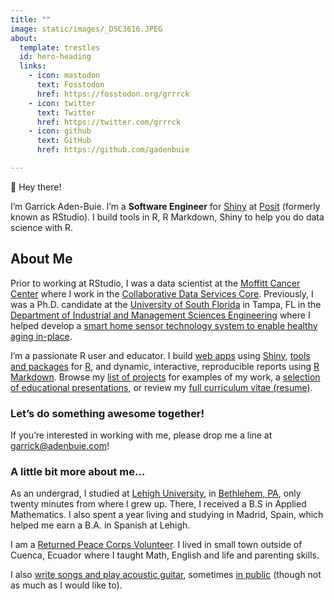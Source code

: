 ```yaml
---
title: ""
image: static/images/_DSC3616.JPEG
about:
  template: trestles
  id: hero-heading
  links:
    - icon: mastodon
      text: Fosstodon
      href: https://fosstodon.org/grrrck
    - icon: twitter
      text: Twitter
      href: https://twitter.com/grrrck
    - icon: github
      text: GitHub
      href: https://github.com/gadenbuie

---
```


[moffitt]: https://moffitt.org
[gerkelab]: https://www.gerkelab.com
[usf]: https://usf.edu
[usf-imse]: https://imse.eng.usf.edu/
[garrick-apps]: https://apps.garrickadenbuie.com
[garrick-projects]: /project/
[garrick-talks]: /tags/education/
[moffitt-cdsc]: https://moffitt.org/research-science/shared-resources/collaborative-data-services/
[shiny]: https://shiny.rstudio.com/
[posit]: https://posit.co

::: {#hero-heading}
<div class="h1">👋 Hey there!</div>

<div class="lead">

I'm Garrick Aden-Buie.
I'm a **Software Engineer** for [Shiny] at [Posit] (formerly known as RStudio).
I build tools in R, R Markdown, Shiny to help you do data science with R.

</div>
:::

## About Me

Prior to working at RStudio, I was a data scientist at the [Moffitt Cancer Center][moffitt] where I work in the [Collaborative Data Services Core][moffitt-cdsc].
Previously, I was a Ph.D. candidate at the [University of South Florida][usf] in Tampa, FL in the [Department of Industrial and Management Sciences Engineering][usf-imse] where I helped develop a [smart home sensor technology system to enable healthy aging in-place](https://usfweb.usf.edu/usf-news-archive/News/article/7974).

I'm a passionate R user and educator.
I build [web apps][garrick-apps] using [Shiny](https://shiny.rstudio.com/), [tools and packages][garrick-projects] for [R](https://r-project.org), and dynamic, interactive, reproducible reports using [R Markdown](https://rmarkdown.rstudio.com).
Browse my [list of projects][garrick-projects] for examples of my work, a [selection of educational presentations][garrick-talks], or review my [full curriculum vitae (resume)](https://www.garrickadenbuie.com/resume/).

### Let's do something awesome together!

If you're interested in working with me, please drop me a line at [garrick@adenbuie.com](mailto:garrick@adenbuie.com)!

### A little bit more about me...

As an undergrad, I studied at [Lehigh University](https://lehigh.edu/),
in [Bethlehem, PA](https://en.wikipedia.org/wiki/Allentown_(song)), only
twenty minutes from where I grew up. There, I received a B.S in Applied
Mathematics. I also spent a year living and studying in Madrid, Spain,
which helped me earn a B.A. in Spanish at Lehigh.

I am a [Returned Peace Corps Volunteer](https://peacecorps.gov/).
I lived in small town outside of Cuenca, Ecuador where I taught Math, English and life and parenting skills.

I also [write songs and play acoustic guitar](https://garrickadebuie.bandcamp.com/), sometimes [in public](http://www.songkick.com/artists/6913204-garrick-adenbuie) (though not as much as I would like to).
